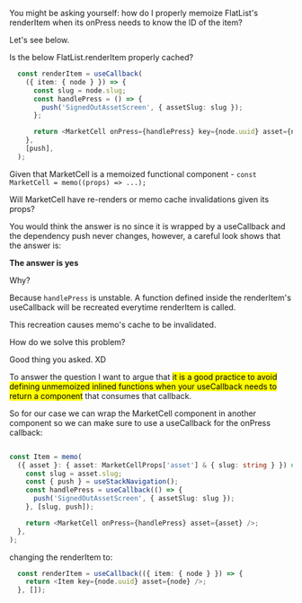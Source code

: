 
You might be asking yourself: how do I properly memoize FlatList's renderItem when its onPress needs to know the ID of the item? 

Let's see below.

Is the below FlatList.renderItem properly cached?

```typescript
  const renderItem = useCallback(
    ({ item: { node } }) => {
      const slug = node.slug;
      const handlePress = () => {
        push('SignedOutAssetScreen', { assetSlug: slug });
      };

      return <MarketCell onPress={handlePress} key={node.uuid} asset={node} />;
    },
    [push],
  );
```

Given that MarketCell is a memoized functional component - `const MarketCell = memo((props) => ...);` 

Will MarketCell have re-renders or memo cache invalidations given its props?


You would think the answer is no since it is wrapped by a useCallback and the dependency push never changes, however, a careful look shows that the answer is:

**The answer is yes**

Why? 

Because `handlePress` is unstable. A function defined inside the renderItem's useCallback will be recreated everytime renderItem is called. 

This recreation causes memo's cache to be invalidated. 

How do we solve this problem?

Good thing you asked. XD 


To answer the question I want to argue that <mark>it is a good practice to avoid defining unmemoized inlined functions when your useCallback needs to return a component</mark> that consumes that callback.

So for our case we can wrap the MarketCell component in another component so we can make sure to use a useCallback for the onPress callback:

```typescript

const Item = memo(
  ({ asset }: { asset: MarketCellProps['asset'] & { slug: string } }) => {
    const slug = asset.slug;
    const { push } = useStackNavigation();
    const handlePress = useCallback(() => {
      push('SignedOutAssetScreen', { assetSlug: slug });
    }, [slug, push]);

    return <MarketCell onPress={handlePress} asset={asset} />;
  },
);
```

changing the renderItem to:

```typescript
  const renderItem = useCallback(({ item: { node } }) => {
    return <Item key={node.uuid} asset={node} />;
  }, []);

```

